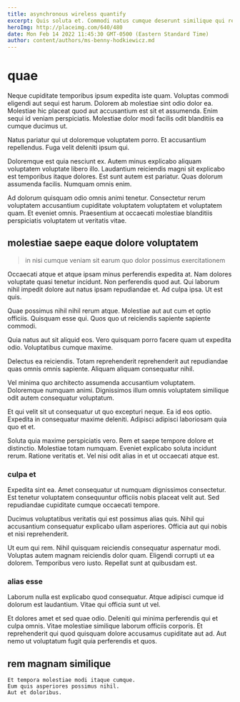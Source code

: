 ```yaml
---
title: asynchronous wireless quantify
excerpt: Quis soluta et. Commodi natus cumque deserunt similique qui repudiandae. Ullam molestias totam eveniet. Pariatur officia aut laborum quia non qui quasi.
heroImg: http://placeimg.com/640/480
date: Mon Feb 14 2022 11:45:30 GMT-0500 (Eastern Standard Time)
author: content/authors/ms-benny-hodkiewicz.md
---
```

# quae

Neque cupiditate temporibus ipsum expedita iste quam. Voluptas commodi eligendi aut sequi est harum. Dolorem ab molestiae sint odio dolor ea. Molestiae hic placeat quod aut accusantium est sit et assumenda. Enim sequi id veniam perspiciatis. Molestiae dolor modi facilis odit blanditiis ea cumque ducimus ut.
  
Natus pariatur qui ut doloremque voluptatem porro. Et accusantium repellendus. Fuga velit deleniti ipsum qui.
  
Doloremque est quia nesciunt ex. Autem minus explicabo aliquam voluptatem voluptate libero illo. Laudantium reiciendis magni sit explicabo est temporibus itaque dolores. Est sunt autem est pariatur. Quas dolorum assumenda facilis. Numquam omnis enim.
  
Ad dolorum quisquam odio omnis animi tenetur. Consectetur rerum voluptatem accusantium cupiditate voluptatem voluptatem et voluptatem quam. Et eveniet omnis. Praesentium at occaecati molestiae blanditiis perspiciatis voluptatem ut veritatis vitae.

## molestiae saepe eaque dolore voluptatem

> in nisi cumque veniam sit earum quo dolor possimus exercitationem

Occaecati atque et atque ipsam minus perferendis expedita at. Nam dolores voluptate quasi tenetur incidunt. Non perferendis quod aut. Qui laborum nihil impedit dolore aut natus ipsam repudiandae et. Ad culpa ipsa. Ut est quis.
  
Quae possimus nihil nihil rerum atque. Molestiae aut aut cum et optio officiis. Quisquam esse qui. Quos quo ut reiciendis sapiente sapiente commodi.
  
Quia natus aut sit aliquid eos. Vero quisquam porro facere quam ut expedita odio. Voluptatibus cumque maxime.
  
Delectus ea reiciendis. Totam reprehenderit reprehenderit aut repudiandae quas omnis omnis sapiente. Aliquam aliquam consequatur nihil.
  
Vel minima quo architecto assumenda accusantium voluptatem. Doloremque numquam animi. Dignissimos illum omnis voluptatem similique odit autem consequatur voluptatum.
  
Et qui velit sit ut consequatur ut quo excepturi neque. Ea id eos optio. Expedita in consequatur maxime deleniti. Adipisci adipisci laboriosam quia quo et et.
  
Soluta quia maxime perspiciatis vero. Rem et saepe tempore dolore et distinctio. Molestiae totam numquam. Eveniet explicabo soluta incidunt rerum. Ratione veritatis et. Vel nisi odit alias in et ut occaecati atque est.

### culpa et

Expedita sint ea. Amet consequatur ut numquam dignissimos consectetur. Est tenetur voluptatem consequuntur officiis nobis placeat velit aut. Sed repudiandae cupiditate cumque occaecati tempore.
  
Ducimus voluptatibus veritatis qui est possimus alias quis. Nihil qui accusantium consequatur explicabo ullam asperiores. Officia aut qui nobis et nisi reprehenderit.
  
Ut eum qui rem. Nihil quisquam reiciendis consequatur aspernatur modi. Voluptas autem magnam reiciendis dolor quam. Eligendi corrupti ut ea dolorem. Temporibus vero iusto. Repellat sunt at quibusdam est.

### alias esse

Laborum nulla est explicabo quod consequatur. Atque adipisci cumque id dolorum est laudantium. Vitae qui officia sunt ut vel.
  
Et dolores amet et sed quae odio. Deleniti qui minima perferendis qui et culpa omnis. Vitae molestiae similique laborum officiis corporis. Et reprehenderit qui quod quisquam dolore accusamus cupiditate aut ad. Aut nemo ut voluptatum fugit quia perferendis et quos.

## rem magnam similique

```text
Et tempora molestiae modi itaque cumque.
Eum quis asperiores possimus nihil.
Aut et doloribus.
```

